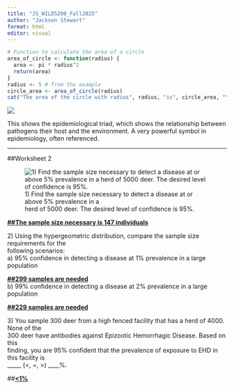 ```yaml
---
title: "JS_WILD5200_Fall2025"
author: "Jackson Stewart"
format: html
editor: visual
---
```


```r
# Function to calculate the area of a circle
area_of_circle <- function(radius) {
  area <- pi * radius^2
  return(area)
}
radius <- 5 # from the example
circle_area <- area_of_circle(radius)
cat("The area of the circle with radius", radius, "is", circle_area, "\n")
```

![](images/clipboard-1423874183.png)

This shows the epidemiological triad, which shows the relationship between pathogens their host and the environment. A very powerful symbol in epidemiology, often referenced.

------------------------------------------------------------------------

##Worksheet 2

![1) Find the sample size necessary to detect a disease at or above 5% prevalence in a\
herd of 5000 deer. The desired level of confidence is 95%.](images/clipboard-2552825706.png)

[**##The sample size necessary is 147 individuals**]{.underline}

2\) Using the hypergeometric distribution, compare the sample size requirements for the\
following scenarios: \
a) 95% confidence in detecting a disease at 1% prevalence in a large population

[**##299 samples are needed**]{.underline}\
b) 99% confidence in detecting a disease at 2% prevalence in a large population

[**##229 samples are needed**]{.underline}

3\) You sample 300 deer from a high fenced facility that has a herd of 4000. None of the\
300 deer have antibodies against Epizootic Hemorrhagic Disease. Based on this\
finding, you are 95% confident that the prevalence of exposure to EHD in this facility is\
\_\_\_\_\_ (\<, =, \>) \_\_\_\_%.

\##[**\<1%**]{.underline}
